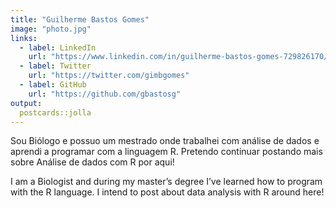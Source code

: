 ```yaml
---
title: "Guilherme Bastos Gomes"
image: "photo.jpg"
links:
  - label: LinkedIn
    url: "https://www.linkedin.com/in/guilherme-bastos-gomes-729826170/"
  - label: Twitter
    url: "https://twitter.com/gimbgomes"
  - label: GitHub
    url: "https://github.com/gbastosg"
output:
  postcards::jolla
---
```


Sou Biólogo e possuo um mestrado onde trabalhei com análise de dados e aprendi a programar com a linguagem R.  Pretendo continuar postando mais sobre Análise de dados com R por aqui! 

I am a Biologist and during my master's degree I've learned how to program with the R language. I intend to post about data analysis with R around here!
